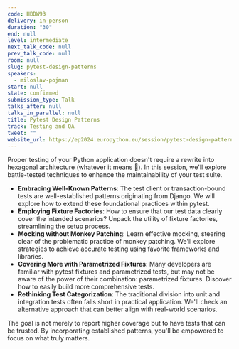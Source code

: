 ```yaml
---
code: HBDW93
delivery: in-person
duration: "30"
end: null
level: intermediate
next_talk_code: null
prev_talk_code: null
room: null
slug: pytest-design-patterns
speakers:
  - miloslav-pojman
start: null
state: confirmed
submission_type: Talk
talks_after: null
talks_in_parallel: null
title: Pytest Design Patterns
track: Testing and QA
tweet: ""
website_url: https://ep2024.europython.eu/session/pytest-design-patterns
---
```


Proper testing of your Python application doesn't require a rewrite into
hexagonal architecture (whatever it means 🤷). In this session, we'll explore
battle-tested techniques to enhance the maintainability of your test suite.

- **Embracing Well-Known Patterns**: The test client or transaction-bound tests
  are well-established patterns originating from Django. We will explore how to
  extend these foundational practices within pytest.
- **Employing Fixture Factories**: How to ensure that our test data clearly
  cover the intended scenarios? Unpack the utility of fixture factories,
  streamlining the setup process.
- **Mocking without Monkey Patching**: Learn effective mocking, steering clear
  of the problematic practice of monkey patching. We'll explore strategies to
  achieve accurate testing using favorite frameworks and libraries.
- **Covering More with Parametrized Fixtures**: Many developers are familiar
  with pytest fixtures and parametrized tests, but may not be aware of the power
  of their combination: parametrized fixtures. Discover how to easily build more
  comprehensive tests.
- **Rethinking Test Categorization**: The traditional division into unit and
  integration tests often falls short in practical application. We'll check an
  alternative approach that can better align with real-world scenarios.

The goal is not merely to report higher coverage but to have tests that can be
trusted. By incorporating established patterns, you'll be empowered to focus on
what truly matters.
